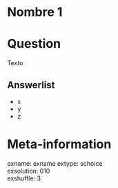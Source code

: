 # Nombre 1

Question
========

Texto

Answerlist
----------
* x
* y
* z


Meta-information
================
exname: exname
extype: schoice  
exsolution: 010  
exshuffle: 3  

